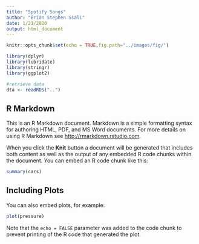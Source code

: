 ```yaml
---
title: "Spotify Songs"
author: "Brian Stephen Ssali"
date: 1/21/2020
output: html_document
---
```


```r
knitr::opts_chunk$set(echo = TRUE,fig.path="../images/fig/")

library(dplyr)
library(lubridate)
library(stringr)
library(ggplot2)

#retrieve data
dta <- readRDS("..")
```

## R Markdown

This is an R Markdown document. Markdown is a simple formatting syntax for authoring HTML, PDF, and MS Word documents. For more details on using R Markdown see <http://rmarkdown.rstudio.com>.

When you click the **Knit** button a document will be generated that includes both content as well as the output of any embedded R code chunks within the document. You can embed an R code chunk like this:

```r
summary(cars)
```

## Including Plots

You can also embed plots, for example:

```r
plot(pressure)
```

Note that the `echo = FALSE` parameter was added to the code chunk to prevent printing of the R code that generated the plot.
